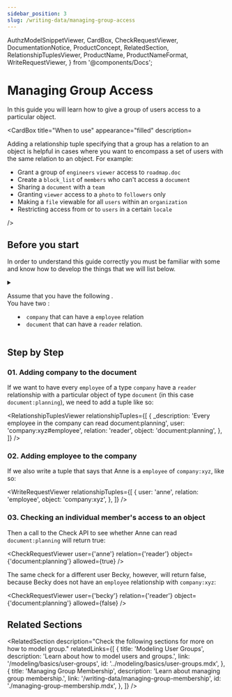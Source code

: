 ```yaml
---
sidebar_position: 3
slug: /writing-data/managing-group-access
---
```


  AuthzModelSnippetViewer,
  CardBox,
  CheckRequestViewer,
  DocumentationNotice,
  ProductConcept,
  RelatedSection,
  RelationshipTuplesViewer,
  ProductName,
  ProductNameFormat,
  WriteRequestViewer,
} from '@components/Docs';

# Managing Group Access

<DocumentationNotice />

In this guide you will learn how to give a group of users access to a particular object.

<CardBox title="When to use" appearance="filled" description=<div>

Adding a relationship tuple specifying that a group has a relation to an object is helpful in cases where you want to encompass a set of users with the same relation to an object. For example:

- Grant a group of `engineers` `viewer` access to `roadmap.doc`
- Create a `block_list` of `members` who can't access a `document`
- Sharing a `document` with a `team`
- Granting `viewer` access to a `photo` to `followers` only
- Making a `file` viewable for all `users` within an `organization`
- Restricting access from or to `users` in a certain `locale`

</div> />

## Before you start

In order to understand this guide correctly you must be familiar with some <ProductConcept /> and know how to develop the things that we will list below.

<details>
<summary>

Assume that you have the following <ProductConcept section="what-is-an-authorization-model" linkName="authorization model" />.<br />
You have two <ProductConcept section="what-is-a-type" linkName="types" />:

- `company` that can have a `employee` relation
- `document` that can have a `reader` relation.

</summary>

<AuthzModelSnippetViewer
  configuration={{
    type_definitions: [
      {
        type: 'company',
        relations: {
          employee: {
            this: {},
          },
        },
      },
      {
        type: 'document',
        relations: {
          reader: {
            this: {},
          },
        },
      },
    ],
  }}
/>

<hr />

In addition, you will need to know the following:

### Modeling User Groups

You need to know how to add users to groups and grant groups access to an object. [Learn more →](../modeling/basics/user-groups.mdx)

### <ProductName format={ProductNameFormat.ShortForm}/> Concepts

- A <ProductConcept section="what-is-a-type" linkName="Type" />: a class of objects that have similar characteristics
- A <ProductConcept section="what-is-a-user" linkName="User" />: an entity in the system that can be related to an object
- A <ProductConcept section="what-is-a-relation" linkName="Relation" />: is a string defined in the type definition of an authorization model that defines the possibility of a relationship between objects of this type and other users in the system
- An <ProductConcept section="what-is-an-object" linkName="Object" />: represents an entity in the system. Users' relationships to it can be define through relationship tuples and the authorization model
- A <ProductConcept section="what-is-a-relationship-tuple" linkName="Relationship Tuple" />: a grouping consisting of a user, a relation and an object stored in <ProductName format={ProductNameFormat.ShortForm}/>

</details>

## Step by Step

### 01. Adding company to the document

If we want to have every `employee` of a type `company` have a `reader` relationship with a particular object of type `document` (in this case `document:planning`), we need to add a tuple like so:

<RelationshipTuplesViewer
  relationshipTuples={[
    {
      _description: 'Every employee in the company can read document:planning',
      user: 'company:xyz#employee',
      relation: 'reader',
      object: 'document:planning',
    },
  ]}
/>

### 02. Adding employee to the company

If we also write a tuple that says that Anne is a `employee` of `company:xyz`, like so:

<WriteRequestViewer
  relationshipTuples={[
    {
      user: 'anne',
      relation: 'employee',
      object: 'company:xyz',
    },
  ]}
/>

### 03. Checking an individual member's access to an object

Then a call to the Check API to see whether Anne can read `document:planning` will return true:

<CheckRequestViewer user={'anne'} relation={'reader'} object={'document:planning'} allowed={true} />

The same check for a different user Becky, however, will return false, because Becky does not have an `employee` relationship with `company:xyz`:

<CheckRequestViewer user={'becky'} relation={'reader'} object={'document:planning'} allowed={false} />

## Related Sections

<RelatedSection
  description="Check the following sections for more on how to model group."
  relatedLinks={[
    {
      title: 'Modeling User Groups',
      description: 'Learn about how to model users and groups.',
      link: '/modeling/basics/user-groups',
      id: '../modeling/basics/user-groups.mdx',
    },
    {
      title: 'Managing Group Membership',
      description: 'Learn about managing group membership.',
      link: '/writing-data/managing-group-membership',
      id: './managing-group-membership.mdx',
    },
  ]}
/>
